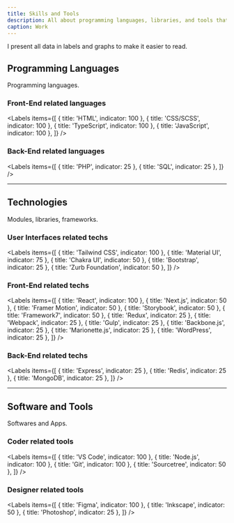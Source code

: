 ```yaml
---
title: Skills and Tools
description: All about programming languages, libraries, and tools that I've ever used.
caption: Work
---
```



I present all data in labels and graphs to make it easier to read.

## Programming Languages

Programming languages.

### Front-End related languages

<Labels
  items={[
    { title: 'HTML', indicator: 100 },
    { title: 'CSS/SCSS', indicator: 100 },
    { title: 'TypeScript', indicator: 100 },
    { title: 'JavaScript', indicator: 100 },
  ]}
/>

### Back-End related languages

<Labels
  items={[
    { title: 'PHP', indicator: 25 },
    { title: 'SQL', indicator: 25 },
  ]}
/>

---

## Technologies

Modules, libraries, frameworks.

### User Interfaces related techs

<Labels
  items={[
    { title: 'Tailwind CSS', indicator: 100 },
    { title: 'Material UI', indicator: 75 },
    { title: 'Chakra UI', indicator: 50 },
    { title: 'Bootstrap', indicator: 25 },
    { title: 'Zurb Foundation', indicator: 50 },
  ]}
/>

### Front-End related techs

<Labels
  items={[
    { title: 'React', indicator: 100 },
    { title: 'Next.js', indicator: 50 },
    { title: 'Framer Motion', indicator: 50 },
    { title: 'Storybook', indicator: 50 },
    { title: 'Framework7', indicator: 50 },
    { title: 'Redux', indicator: 25 },
    { title: 'Webpack', indicator: 25 },
    { title: 'Gulp', indicator: 25 },
    { title: 'Backbone.js', indicator: 25 },
    { title: 'Marionette.js', indicator: 25 },
    { title: 'WordPress', indicator: 25 },
  ]}
/>

### Back-End related techs

<Labels
  items={[
    { title: 'Express', indicator: 25 },
    { title: 'Redis', indicator: 25 },
    { title: 'MongoDB', indicator: 25 },
  ]}
/>

---

## Software and Tools

Softwares and Apps.

### Coder related tools

<Labels
  items={[
    { title: 'VS Code', indicator: 100 },
    { title: 'Node.js', indicator: 100 },
    { title: 'Git', indicator: 100 },
    { title: 'Sourcetree', indicator: 50 },
  ]}
/>

### Designer related tools

<Labels
  items={[
    { title: 'Figma', indicator: 100 },
    { title: 'Inkscape', indicator: 50 },
    { title: 'Photoshop', indicator: 25 },
  ]}
/>

